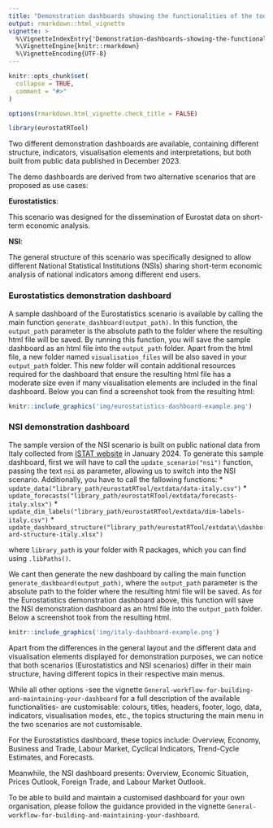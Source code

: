 ```yaml
---
title: "Demonstration dashboards showing the functionalities of the tool"
output: rmarkdown::html_vignette
vignette: >
  %\VignetteIndexEntry{'Demonstration-dashboards-showing-the-functionalities-of-the-tool'}
  %\VignetteEngine{knitr::rmarkdown}
  %\VignetteEncoding{UTF-8}
---
```


```r
knitr::opts_chunk$set(
  collapse = TRUE,
  comment = "#>"
)

options(rmarkdown.html_vignette.check_title = FALSE)
```

```r
library(eurostatRTool)
```

Two different demonstration dashboards are available, containing different structure, indicators, visualisation elements and interpretations, but both built from public data published in December 2023. 

The demo dashboards are derived from two alternative scenarios that are proposed as use cases:

**Eurostatistics**:

This scenario was designed for the dissemination of Eurostat data on short-term economic analysis.  

**NSI**:

The general structure of this scenario was specifically designed to allow different National Statistical Institutions (NSIs) sharing short-term economic analysis of national indicators among different end users.

### Eurostatistics demonstration dashboard

A sample dashboard of the Eurostatistics scenario is available by calling the main function `generate_dashboard(output_path)`. In this function, the `output_path` parameter is the absolute path to the folder where the resulting html file will be saved. By running this function, you will save the sample dashboard as an html file into the `output_path` folder. Apart from the html file, a new folder named `visualisation_files` will be also saved in your `output_path` folder. This new folder will contain additional resources required for the dashboard that ensure the resulting html file has a moderate size even if many visualisation elements are included in the final dashboard. Below you can find a screenshot took from the resulting html:

```r
knitr::include_graphics('img/eurostatistics-dashboard-example.png')
```

### NSI demonstration dashboard

The sample version of the NSI scenario is built on public national data from Italy collected from [ISTAT website](https://www.istat.it/) in January 2024. To generate this sample dashboard, first we will have to call the `update_scenario("nsi")` function, passing the text `nsi` as parameter, allowing us to switch into the NSI scenario.  Additionally, you have to call the fallowing functions:
* `update_data("library_path/eurostatRTool/extdata/data-italy.csv")`
* `update_forecasts("library_path/eurostatRTool/extdata/forecasts-italy.xlsx")`
* `update_dim_labels("library_path/eurostatRTool/extdata/dim-labels-italy.csv")`
* `update_dashboard_structure("library_path/eurostatRTool/extdata\\dashboard-structure-italy.xlsx")`

where `library_path` is your folder with R packages, which you can find using `.libPaths()`.

We cant then  generate the new dashboard by calling the main function `generate_dashboard(output_path)`, where the `output_path` parameter is
the absolute path to the folder where the resulting html file will be saved. As for the Eurostatistics demonstration dashboard above, this function will save the NSI demonstration dashboard as an html file into the `output_path` folder. Below a screenshot took from the resulting html.

```r
knitr::include_graphics('img/italy-dashboard-example.png')
```

Apart from the differences in the general layout and the different data and visualisation elements displayed for demonstration purposes, we can notice that both scenarios (Eurostatistics and NSI scenarios) differ in their main structure, having different topics in their respective main menus.

While all other options -see the vignette `General-workflow-for-building-and-maintaining-your-dashboard` for a full description of the available functionalities- are customisable: colours, titles, headers, footer, logo, data, indicators, visualisation modes, etc., the topics structuring the main menu in the two scenarios are not customisable. 

For the Eurostatistics dashboard, these topics include: Overview, Economy, Business and Trade, Labour Market, Cyclical Indicators, Trend-Cycle Estimates, and Forecasts. 

Meanwhile, the NSI dashboard presents: Overview, Economic Situation, Prices Outlook, Foreign Trade, and Labour Market Outlook. 

To be able to build and maintain a customised dashboard for your own organisation,
please follow the guidance provided in the vignette `General-workflow-for-building-and-maintaining-your-dashboard`.
